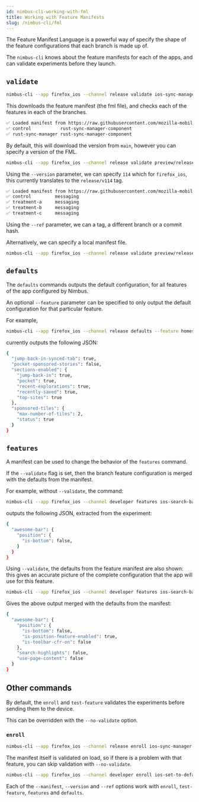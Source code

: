 ```yaml
---
id: nimbus-cli-working-with-fml
title: Working with Feature Manifests
slug: /nimbus-cli/fml
---
```


The Feature Manifest Language is a powerful way of specify the shape of the feature configurations that each branch is made up of.

The `nimbus-cli` knows about the feature manifests for each of the apps, and can validate experiments before they launch.

## `validate`

```sh
nimbus-cli --app firefox_ios --channel release validate ios-sync-manager-integration
```

This downloads the feature manifest (the fml file), and checks each of the features in each of the branches.

```sh
✅ Loaded manifest from https://raw.githubusercontent.com/mozilla-mobile/firefox-ios/main/nimbus.fml.yaml
✅ control           rust-sync-manager-component
✅ rust-sync-manager rust-sync-manager-component
```

By default, this will download the version from `main`, however you can specify a version of the FML.

```sh
nimbus-cli --app firefox_ios --channel release validate preview/release-ios-re-engagement-notifications-ab-experiment-114 --version 114
```

Using the `--version` parameter, we can specify `114` which for `firefox_ios`, this currently translates to the `release/v114` tag.

```sh
✅ Loaded manifest from https://raw.githubusercontent.com/mozilla-mobile/firefox-ios/release/v114/nimbus.fml.yaml
✅ control         messaging
✅ treatment-a     messaging
✅ treatment-b     messaging
✅ treatment-c     messaging
```

Using the `--ref` parameter, we can a tag, a different branch or a commit hash.

Alternatively, we can specify a local manifest file.

```sh
nimbus-cli --app firefox_ios --channel release validate preview/release-ios-re-engagement-notifications-ab-experiment-114 --manifest ./my-manifest.fml.yaml
```

## `defaults`

The `defaults` commands outputs the default configuration, for all features of the app configured by Nimbus.

An optional `--feature` parameter can be specified to only output the default configuration for that particular feature.

For example,

```sh
nimbus-cli --app firefox_ios --channel release defaults --feature homescreenFeature
```

currently outputs the following JSON:

```sh
{
  "jump-back-in-synced-tab": true,
  "pocket-sponsored-stories": false,
  "sections-enabled": {
    "jump-back-in": true,
    "pocket": true,
    "recent-explorations": true,
    "recently-saved": true,
    "top-sites": true
  },
  "sponsored-tiles": {
    "max-number-of-tiles": 2,
    "status": true
  }
}
```

## `features`

A manifest can be used to change the behavior of the `features` command.

If the `--validate` flag is set, then the branch feature configuration is merged with the defaults from the manifest.

For example, without `--validate`, the command:

```sh
nimbus-cli --app firefox_ios --channel developer features ios-search-bar-placement-v2-treatment-a-rollout --branch treatment-a
```

outputs the following JSON, extracted from the experiment:
```sh
{
  "awesome-bar": {
    "position": {
      "is-bottom": false,
    }
  }
}
```

Using `--validate`, the defaults from the feature manifest are also shown: this gives an accurate picture of the complete configuration that the app will use for this feature.

```sh
nimbus-cli --app firefox_ios --channel developer features ios-search-bar-placement-v2-treatment-a-rollout --branch treatment-a --validate
```

Gives the above output merged with the defaults from the manifest:

```sh
{
  "awesome-bar": {
    "position": {
      "is-bottom": false,
      "is-position-feature-enabled": true,
      "is-toolbar-cfr-on": false
    },
    "search-highlights": false,
    "use-page-content": false
  }
}
```

## Other commands

By default, the `enroll` and `test-feature` validates the experiments before sending them to the device.

This can be overridden with the `--no-validate` option.

### `enroll`

```sh
nimbus-cli --app firefox_ios --channel release enroll ios-sync-manager-integration --branch rust-sync-manager
```

The manifest itself is validated on load, so if there is a problem with that feature, you can skip validation with `--no-validate`.

```sh
nimbus-cli --app firefox_ios --channel developer enroll ios-set-to-default-in-onboarding-final --branch control --no-validate
```

Each of the `--manifest`, `--version` and `--ref` options work with `enroll`, `test-feature`, `features` and `defaults`.
